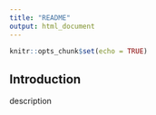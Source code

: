 ```yaml
---
title: "README"
output: html_document
---
```


```r
knitr::opts_chunk$set(echo = TRUE)
```

## Introduction

description





